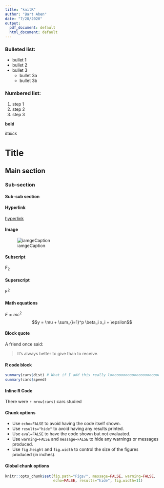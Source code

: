 ```yaml
---
title: "knitR"
author: "Bart Aben"
date: "7/28/2020"
output:
  pdf_document: default
  html_document: default
---
```


### Bulleted list:
* bullet 1
* bullet 2
* bullet 3
  + bullet 3a
  + bullet 3b

### Numbered list:
1. step 1
2. step 2
3. step 3

**bold**

_italics_

# Title
## Main section
### Sub-section
#### Sub-sub section

#### Hyperlink
[hyperlink](http://www.tue.nl)

#### Image
![iamgeCaption](https://www.win.tue.nl/~opapapetrou/img/tue.png)

#### Subscript
F~2~

#### Superscript
F^2^

#### Math equations
$E = mc^2$
$$y = \mu + \sum_{i=1}^p \beta_i x_i + \epsilon$$

#### Block quote

A friend once said:

> It's always better to give 
> than to receive.

#### R code block
```r
summary(cars$dist) # What if I add this really looooooooooooooooooooooooooooooooooooooong line????????????????????????????
summary(cars$speed)
```

#### Inline R Code
There were `r nrow(cars)` cars studied

#### Chunk options
* Use `echo=FALSE` to avoid having the code itself shown.
* Use `results="hide"` to avoid having any results printed.
* Use `eval=FALSE` to have the code shown but not evaluated.
* Use `warning=FALSE` and `message=FALSE` to hide any warnings or messages produced.
* Use `fig.height` and `fig.width` to control the size of the figures produced (in inches).

#### Global chunk options
```r
knitr::opts_chunk$set(fig.path="Figs/", message=FALSE, warning=FALSE,
                      echo=FALSE, results="hide", fig.width=11)
```
